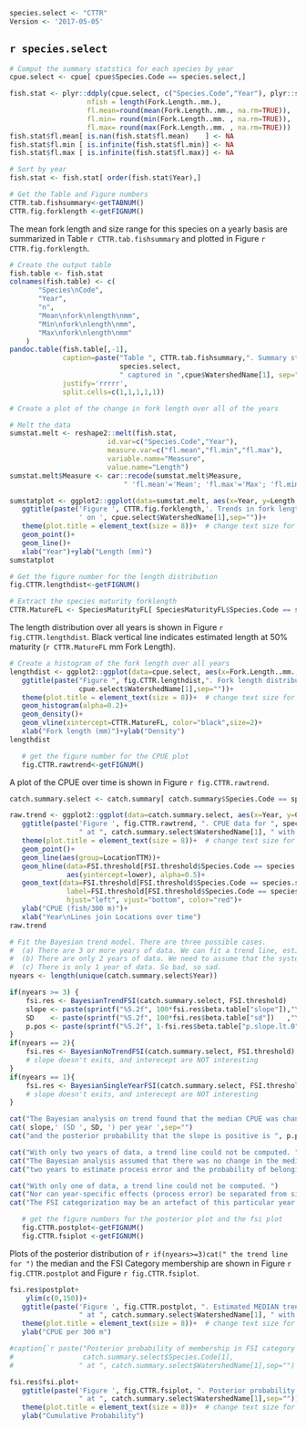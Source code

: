 ```{r echo=FALSE}
species.select <- "CTTR"
Version <- '2017-05-05'
```

## `r species.select`

```{r CTTRSummary, echo=FALSE, message=FALSE, warning=FALSE }
# Comput the summary statstics for each species by year
cpue.select <- cpue[ cpue$Species.Code == species.select,]

fish.stat <- plyr::ddply(cpue.select, c("Species.Code","Year"), plyr::summarize,
                   nfish = length(Fork.Length..mm.),
                   fl.mean=round(mean(Fork.Length..mm., na.rm=TRUE)),
                   fl.min= round(min(Fork.Length..mm. , na.rm=TRUE)),
                   fl.max= round(max(Fork.Length..mm. , na.rm=TRUE)))
fish.stat$fl.mean[ is.nan(fish.stat$fl.mean)    ] <- NA
fish.stat$fl.min [ is.infinite(fish.stat$fl.min)] <- NA
fish.stat$fl.max [ is.infinite(fish.stat$fl.max)] <- NA

# Sort by year  
fish.stat <- fish.stat[ order(fish.stat$Year),]

# Get the Table and Figure numbers
CTTR.tab.fishsummary<-getTABNUM()
CTTR.fig.forklength <-getFIGNUM()

```
The  mean fork length and size range for this species on a yearly basis are summarized in 
Table `r CTTR.tab.fishsummary` 
and plotted in 
Figure `r CTTR.fig.forklength`.

```{r CTTR.fish.summary.tab,  echo=FALSE, results='asis'}
# Create the output table
fish.table <- fish.stat
colnames(fish.table) <- c(
       "Species\nCode",
       "Year",
       "n",
       "Mean\nfork\nlength\nmm",
       "Min\nfork\nlength\nmm",
       "Max\nfork\nlength\nmm"
    )
pandoc.table(fish.table[,-1],
             caption=paste("Table ", CTTR.tab.fishsummary,". Summary statistics on fork length for ",
                           species.select,
                           " captured in ",cpue$WatershedName[1], sep=""),
             justify='rrrrr',
             split.cells=c(1,1,1,1,1))
```


```{r CTTR.forklength.fig,  echo=FALSE, message=FALSE, warning=FALSE, fig.height=3, fig.width=5, dpi=300}
# Create a plot of the change in fork length over all of the years

# Melt the data
sumstat.melt <- reshape2::melt(fish.stat,
                        id.var=c("Species.Code","Year"),
                        measure.var=c("fl.mean","fl.min","fl.max"),
                        variable.name="Measure",
                        value.name="Length")
sumstat.melt$Measure <- car::recode(sumstat.melt$Measure,
                            " 'fl.mean'='Mean'; 'fl.max'='Max'; 'fl.min'='Min' " )

sumstatplot <- ggplot2::ggplot(data=sumstat.melt, aes(x=Year, y=Length, color=Measure))+
   ggtitle(paste('Figure ', CTTR.fig.forklength,'. Trends in fork length for ', species.select,
                 ' on ', cpue.select$WatershedName[1],sep=""))+
   theme(plot.title = element_text(size = 8))+  # change text size for title
   geom_point()+
   geom_line()+
   xlab("Year")+ylab("Length (mm)")
sumstatplot
```


```{r CTTR.lengthdis.fignum, echo=FALSE}
# Get the figure number for the length distribution
fig.CTTR.lengthdist<-getFIGNUM()
```

```{r CTTR.mature.FL, echo=FALSE}
# Extract the species maturity forklength
CTTR.MatureFL <- SpeciesMaturityFL[ SpeciesMaturityFL$Species.Code == species.select, "MatureFL..mm."]
```

The length distribution over all years is shown in 
Figure `r fig.CTTR.lengthdist`.
Black vertical line indicates estimated length at 50\% maturity (`r CTTR.MatureFL` mm Fork Length).

```{r CTTR.lengthdist, echo=FALSE, message=FALSE, warning=FALSE, fig.height=3, fig.width=5, dpi=300}
# Create a histogram of the fork length over all years
lengthdist <- ggplot2::ggplot(data=cpue.select, aes(x=Fork.Length..mm., y=..density..))+
   ggtitle(paste("Figure ", fig.CTTR.lengthdist,". Fork length distribution for ", species.select,' on ',
                 cpue.select$WatershedName[1],sep=""))+
   theme(plot.title = element_text(size = 8))+  # change text size for title
   geom_histogram(alpha=0.2)+ 
   geom_density()+
   geom_vline(xintercept=CTTR.MatureFL, color="black",size=2)+
   xlab("Fork length (mm)")+ylab("Density")
lengthdist
```

```{r CTTR.row.trend.fignum, echo=FALSE}
   # get the figure number for the CPUE plot
   fig.CTTR.rawtrend<-getFIGNUM()
```

A plot of the CPUE over time is shown in 
Figure `r fig.CTTR.rawtrend`.

```{r  CTTR.raw.trend, echo=FALSE, message=FALSE, warning=FALSE, fig.height=3, fig.width=5, dpi=300}
catch.summary.select <- catch.summary[ catch.summary$Species.Code == species.select,]

raw.trend <- ggplot2::ggplot(data=catch.summary.select, aes(x=Year, y=CPUE.300m))+
   ggtitle(paste('Figure ', fig.CTTR.rawtrend, ". CPUE data for ", species.select, 
                 " at ", catch.summary.select$WatershedName[1], " with FSI categories",sep=""))+
   theme(plot.title = element_text(size = 8))+  # change text size for title
   geom_point()+
   geom_line(aes(group=LocationTTM))+
   geom_hline(data=FSI.threshold[FSI.threshold$Species.Code == species.select,], 
              aes(yintercept=lower), alpha=0.5)+
   geom_text(data=FSI.threshold[FSI.threshold$Species.Code == species.select,], aes(x=-Inf, y=lower),
              label=FSI.threshold[FSI.threshold$Species.Code == species.select,]$FSI.cat,
              hjust="left", vjust="bottom", color="red")+
   ylab("CPUE (fish/300 m)")+
   xlab("Year\nLines join Locations over time")
raw.trend
```


```{r  CTTR.fit.Bayesian, echo=FALSE, message=FALSE, warning=FALSE, results='hide'}
# Fit the Bayesian trend model. There are three possible cases.
#  (a) There are 3 or more years of data. We can fit a trend line, estimate process error etc
#  (b) There are only 2 years of data. We need to assume that the system is in steady state (i.e. no trend)
#  (c) There is only 1 year of data. So bad, so sad.
nyears <- length(unique(catch.summary.select$Year))

if(nyears >= 3) {
    fsi.res <- BayesianTrendFSI(catch.summary.select, FSI.threshold)
    slope <- paste(sprintf("%5.2f", 100*fsi.res$beta.table["slope"]),"\\%",sep="")
    SD    <- paste(sprintf("%5.2f", 100*fsi.res$beta.table["sd"])   ,"\\%",sep="")
    p.pos <- paste(sprintf("%5.2f", 1-fsi.res$beta.table["p.slope.lt.0"]))
}
if(nyears == 2){
    fsi.res <- BayesianNoTrendFSI(catch.summary.select, FSI.threshold)
    # slope doesn't exits, and interecept are NOT interesting
}
if(nyears == 1){  
    fsi.res <- BayesianSingleYearFSI(catch.summary.select, FSI.threshold)
    # slope doesn't exits, and interecept are NOT interesting
}
```

```{r CTTR.Bayes.output.3years, eval=(nyears>=3), results='asis', echo=FALSE}
cat("The Bayesian analysis on trend found that the median CPUE was changing at ",sep="")
cat( slope,' (SD ', SD, ') per year ',sep="")
cat("and the posterior probability that the slope is positive is ", p.pos, '.',sep="")
```
```{r CTTR.Bayes.output.2years, eval=(nyears==2), results='asis', echo=FALSE}
cat("With only two years of data, a trend line could not be computed. ")
cat("The Bayesian analysis assumed that there was no change in the median response between the ")
cat("two years to estimate process error and the probability of belonging to each FSI category. ")
```
```{r CTTR.Bayes.output.1years, eval=(nyears==1), results='asis', echo=FALSE}
cat("With only one of data, a trend line could not be computed. ")
cat("Nor can year-specific effects (process error) be separated from site-effects. ")
cat("The FSI categorization may be an artefact of this particular year's set of data. Use with caution. ")
```

```{r CTTR.postplot.fignum, echo=FALSE}
   # get the figure numbers for the posterior plot and the fsi plot
   fig.CTTR.postplot<-getFIGNUM()
   fig.CTTR.fsiplot <-getFIGNUM()
```

Plots of the posterior distribution of `r if(nyears>=3)cat(" the trend line for ")`  the median and the FSI Category membership are shown in 
Figure `r fig.CTTR.postplot` and
Figure `r fig.CTTR.fsiplot`.


```{r  CTTR.postplot, echo=FALSE, message=FALSE, warning=FALSE, fig.height=3, fig.width=5, dpi=300}
fsi.res$postplot+
    ylim(c(0,150))+
   ggtitle(paste('Figure ', fig.CTTR.postplot, ". Estimated MEDIAN trend line for ", species.select,  
                 " at ", catch.summary.select$WatershedName[1], " with FSI categories",sep=""))+
   theme(plot.title = element_text(size = 8))+  # change text size for title
   ylab("CPUE per 300 m")
```


```{r  CTTR.fsi.plot, echo=FALSE, message=FALSE, warning=FALSE, fig.height=3, fig.width=5, dpi=300}
#caption{`r paste("Posterior probability of membership in FSI category for  ", 
#                 catch.summary.select$Species.Code[1], 
#                " at ", catch.summary.select$WatershedName[1],sep="")`

fsi.res$fsi.plot+
   ggtitle(paste('Figure ', fig.CTTR.fsiplot, ". Posterior probability by FSI category for ", species.select,  
                 " at ", catch.summary.select$WatershedName[1],sep=""))+
   theme(plot.title = element_text(size = 8))+  # change text size for title
   ylab("Cumulative Probability")
```



